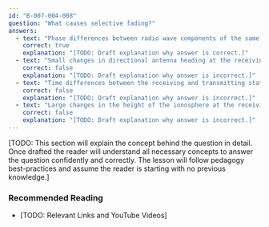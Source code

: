 ```yaml
---
id: "B-007-004-008"
question: "What causes selective fading?"
answers:
  - text: "Phase differences between radio wave components of the same transmission, as experienced at the receiving station"
    correct: true
    explanation: "[TODO: Draft explanation why answer is correct.]"
  - text: "Small changes in directional antenna heading at the receiving station"
    correct: false
    explanation: "[TODO: Draft explanation why answer is incorrect.]"
  - text: "Time differences between the receiving and transmitting stations"
    correct: false
    explanation: "[TODO: Draft explanation why answer is incorrect.]"
  - text: "Large changes in the height of the ionosphere at the receiving station ordinarily occurring shortly before sunrise and sunset"
    correct: false
    explanation: "[TODO: Draft explanation why answer is incorrect.]"
---
```


[TODO: This section will explain the concept behind the question in detail. Once drafted the reader will understand all necessary concepts to answer the question confidently and correctly. The lesson will follow pedagogy best-practices and assume the reader is starting with no previous knowledge.]

### Recommended Reading

- [TODO: Relevant Links and YouTube Videos]
